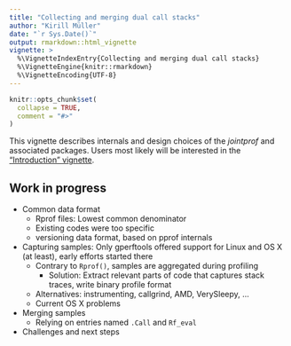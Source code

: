 ```yaml
---
title: "Collecting and merging dual call stacks"
author: "Kirill Müller"
date: "`r Sys.Date()`"
output: rmarkdown::html_vignette
vignette: >
  %\VignetteIndexEntry{Collecting and merging dual call stacks}
  %\VignetteEngine{knitr::rmarkdown}
  %\VignetteEncoding{UTF-8}
---
```


```r
knitr::opts_chunk$set(
  collapse = TRUE,
  comment = "#>"
)
```

This vignette describes internals and design choices of the *jointprof* and associated packages. Users most likely will be interested in the ["Introduction" vignette](https://r-prof.github.io/jointprof/articles/guide.html).

## Work in progress

- Common data format
    - Rprof files: Lowest common denominator
    - Existing codes were too specific
    - versioning data format, based on pprof internals

- Capturing samples: Only gperftools offered support for Linux and OS X (at least), early efforts started there
    - Contrary to `Rprof()`, samples are aggregated during profiling
        - Solution: Extract relevant parts of code that captures stack traces, write binary profile format
    - Alternatives: instrumenting, callgrind, AMD, VerySleepy, ...
    - Current OS X problems

- Merging samples
    - Relying on entries named `.Call` and `Rf_eval`

- Challenges and next steps
